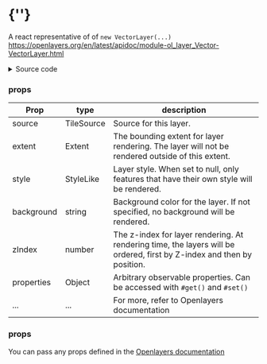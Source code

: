  
<Meta of={VectorLayerStories} />
 
# {'<VectorLayer />'}
 
A react representative of of `new VectorLayer(...)`  
https://openlayers.org/en/latest/apidoc/module-ol_layer_Vector-VectorLayer.html

<Story of={VectorLayerStories.Primary} />

<details>
  <summary>Source code</summary>
```typescript
import VectorSource from 'ol/source/Vector';
import GeoJSON from 'ol/format/GeoJSON';
import { Map, View, VectorLayer } from 'react-openlayers';
import { useRef } from 'react';

export default function(props) {
  const mapRef = useRef();
  const source = new VectorSource({
    url: 'https://openlayers.org/data/vector/ecoregions.json',
    format: new GeoJSON(),
  });

  return (
    <Map ref={mapRef}>
      <VectorLayer 
        source={source}
        background="#1a2b39"
        style={{'fill-color': ['string', ['get', 'COLOR'], '#eee']}}
        properties={{key: 'myLayer'}}
      />
      <View center={[0,0]} zoom={4}/>
    </Map>
  );
}
```
</details>

<br/><br/>
### Cluster Layer
<Story of={VectorLayerStories.ClusterLayer} />

<details>
  <summary>Source code</summary>
```typescript
import VectorSource from 'ol/source/Vector';
import { useRef } from 'react';
import Feature from 'ol/Feature';
import Point from 'ol/geom/Point';
import LineString from 'ol/geom/LineString';
import Polygon from 'ol/geom/Polygon';
import KML from 'ol/format/KML';
import CircleStyle from 'ol/style/Circle';
import Cluster from 'ol/source/Cluster';
import Fill from 'ol/style/Fill';
import Style from 'ol/style/Style';
import Text from 'ol/style/Text';
import { Map, View, VectorLayer, TileLayer, getMarkerImage } from 'react-openlayers';

export default function(props) {

  function getClusterRadius(size) {
    const [minR, maxR, minIn, maxIn] = [10, 40, 1, 300]
    const inputRange = size / (maxIn - minIn);
    const output = minR + (maxR - minR) * inputRange;
    return Math.min(Math.max(output, minR), maxR);
  }

  const source = new Cluster({
    distance: 30,
    source: new VectorSource({
      url: 'https://openlayers.org/en/latest/examples/data/kml/2012_Earthquakes_Mag5.kml',
      format: new KML(),
    }),
  });

  const style = (feature) => {
    const size = feature.get('features').length;
  
    return new Style({
      image: new CircleStyle({
        radius: getClusterRadius(size),
        fill: new Fill({ color: size > 1 ? [255,0,0,0.5] : 'blue' }),
      }),
      text: new Text({text: size, fill: new Fill({color: '#FFF'})})
    });
  };

  return (
    <Map>
      <VectorLayer source={source} style={style} />
    </Map>
  );
}
```
</details>

### props

| Prop   | type        | description |
| ------ | ----------- | ------------|
| source | TileSource  | Source for this layer. | 
| extent | Extent      | The bounding extent for layer rendering. The layer will not be rendered outside of this extent. |
| style  | StyleLike   | Layer style. When set to null, only features that have their own style will be rendered. |
| background  | string | Background color for the layer. If not specified, no background will be rendered. |
| zIndex | number      | The z-index for layer rendering. At rendering time, the layers will be ordered, first by Z-index and then by position. |
| properties | Object  | Arbitrary observable properties. Can be accessed with `#get()` and `#set()` |
| ...    | ...         | For more, refer to Openlayers documentation |

### props

You can pass any props defined in the 
[Openlayers documentation](https://openlayers.org/en/latest/apidoc/module-ol_layer_Vector-VectorLayer.html)